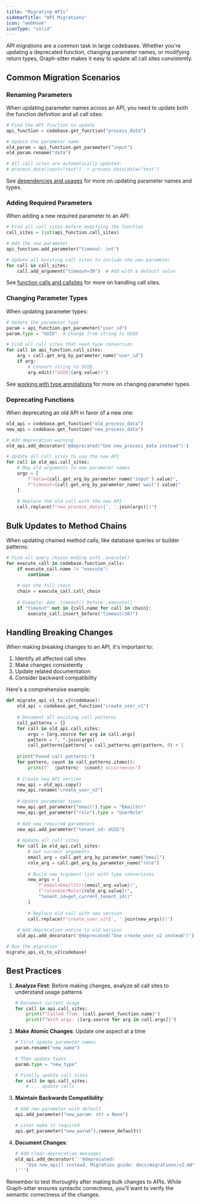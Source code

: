 ```yaml
---
title: "Migrating APIs"
sidebarTitle: "API Migrations"
icon: "webhook"
iconType: "solid"
---
```


API migrations are a common task in large codebases. Whether you're updating a deprecated function, changing parameter names, or modifying return types, Graph-sitter makes it easy to update all call sites consistently.

## Common Migration Scenarios

### Renaming Parameters

When updating parameter names across an API, you need to update both the function definition and all call sites:

```python
# Find the API function to update
api_function = codebase.get_function("process_data")

# Update the parameter name
old_param = api_function.get_parameter("input")
old_param.rename("data")

# All call sites are automatically updated:
# process_data(input="test") -> process_data(data="test")
```

<Info>See [dependencies and usages](/building-with-graph-sitter/dependencies-and-usages) for more on updating parameter names and types.</Info>

### Adding Required Parameters

When adding a new required parameter to an API:

```python
# Find all call sites before modifying the function
call_sites = list(api_function.call_sites)

# Add the new parameter
api_function.add_parameter("timeout: int")

# Update all existing call sites to include the new parameter
for call in call_sites:
    call.add_argument("timeout=30")  # Add with a default value
```

<Info>See [function calls and callsites](/building-with-graph-sitter/function-calls-and-callsites) for more on handling call sites.</Info>

### Changing Parameter Types

When updating parameter types:

```python
# Update the parameter type
param = api_function.get_parameter("user_id")
param.type = "UUID"  # Change from string to UUID

# Find all call sites that need type conversion
for call in api_function.call_sites:
    arg = call.get_arg_by_parameter_name("user_id")
    if arg:
        # Convert string to UUID
        arg.edit(f"UUID({arg.value})")
```

<Info>See [working with type annotations](/building-with-graph-sitter/type-annotations) for more on changing parameter types.</Info>

### Deprecating Functions

When deprecating an old API in favor of a new one:

```python
old_api = codebase.get_function("old_process_data")
new_api = codebase.get_function("new_process_data")

# Add deprecation warning
old_api.add_decorator('@deprecated("Use new_process_data instead")')

# Update all call sites to use the new API
for call in old_api.call_sites:
    # Map old arguments to new parameter names
    args = [
        f"data={call.get_arg_by_parameter_name('input').value}",
        f"timeout={call.get_arg_by_parameter_name('wait').value}"
    ]
    
    # Replace the old call with the new API
    call.replace(f"new_process_data({', '.join(args)})")
```

## Bulk Updates to Method Chains

When updating chained method calls, like database queries or builder patterns:

```python
# Find all query chains ending with .execute()
for execute_call in codebase.function_calls:
    if execute_call.name != "execute":
        continue
        
    # Get the full chain
    chain = execute_call.call_chain
    
    # Example: Add .timeout() before .execute()
    if "timeout" not in {call.name for call in chain}:
        execute_call.insert_before("timeout(30)")
```

## Handling Breaking Changes

When making breaking changes to an API, it's important to:
1. Identify all affected call sites
2. Make changes consistently
3. Update related documentation
4. Consider backward compatibility

Here's a comprehensive example:

```python
def migrate_api_v1_to_v2(codebase):
    old_api = codebase.get_function("create_user_v1")
    
    # Document all existing call patterns
    call_patterns = {}
    for call in old_api.call_sites:
        args = [arg.source for arg in call.args]
        pattern = ", ".join(args)
        call_patterns[pattern] = call_patterns.get(pattern, 0) + 1
    
    print("Found call patterns:")
    for pattern, count in call_patterns.items():
        print(f"  {pattern}: {count} occurrences")
    
    # Create new API version
    new_api = old_api.copy()
    new_api.rename("create_user_v2")
    
    # Update parameter types
    new_api.get_parameter("email").type = "EmailStr"
    new_api.get_parameter("role").type = "UserRole"
    
    # Add new required parameters
    new_api.add_parameter("tenant_id: UUID")
    
    # Update all call sites
    for call in old_api.call_sites:
        # Get current arguments
        email_arg = call.get_arg_by_parameter_name("email")
        role_arg = call.get_arg_by_parameter_name("role")
        
        # Build new argument list with type conversions
        new_args = [
            f"email=EmailStr({email_arg.value})",
            f"role=UserRole({role_arg.value})",
            "tenant_id=get_current_tenant_id()"
        ]
        
        # Replace old call with new version
        call.replace(f"create_user_v2({', '.join(new_args)})")
    
    # Add deprecation notice to old version
    old_api.add_decorator('@deprecated("Use create_user_v2 instead")')

# Run the migration
migrate_api_v1_to_v2(codebase)
```

## Best Practices

1. **Analyze First**: Before making changes, analyze all call sites to understand usage patterns
   ```python
   # Document current usage
   for call in api.call_sites:
       print(f"Called from: {call.parent_function.name}")
       print(f"With args: {[arg.source for arg in call.args]}")
   ```

2. **Make Atomic Changes**: Update one aspect at a time
   ```python
   # First update parameter names
   param.rename("new_name")
   
   # Then update types
   param.type = "new_type"
   
   # Finally update call sites
   for call in api.call_sites:
       # ... update calls
   ```

3. **Maintain Backwards Compatibility**:
   ```python
   # Add new parameter with default
   api.add_parameter("new_param: str = None")
   
   # Later make it required
   api.get_parameter("new_param").remove_default()
   ```

4. **Document Changes**:
   ```python
   # Add clear deprecation messages
   old_api.add_decorator('''@deprecated(
       "Use new_api() instead. Migration guide: docs/migrations/v2.md"
   )''')
   ```

<Note>
Remember to test thoroughly after making bulk changes to APIs. While Graph-sitter ensures syntactic correctness, you'll want to verify the semantic correctness of the changes.
</Note> 